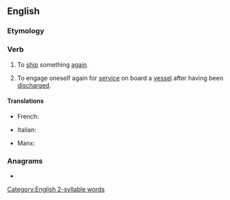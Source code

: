 ==English==

===Etymology===
{{prefix|re|ship|lang=en}}

===Verb===
{{en-verb|reships|reshipping|reshipped}}

# {{lb|en|transitive}} To [[ship]] something [[again]].
# {{lb|en|intransitive}} To engage oneself again for [[service]] on board a [[vessel]] after having been [[discharge]]d.

====Translations====
{{trans-top|to ship something again}}
* French: {{t+|fr|réexpédier}}
{{trans-mid}}
{{trans-bottom}}

{{trans-top|to engage oneself again for service on board a vessel after having been discharged}}
* Italian: {{t|it|reimbarcarsi}}
{{trans-mid}}
* Manx: {{t|gv|aachur er boayrd}}
{{trans-bottom}}

===Anagrams===
* {{anagrams|en|a=ehiprs|hipers|perish|pisher|seriph}}

[[Category:English 2-syllable words]]